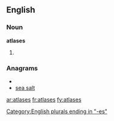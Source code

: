 ==English==

===Noun===
'''atlases'''

# {{plural of|[[atlas]]}}

===Anagrams===
* {{alphagram|aaelsst}}
* [[sea salt#English|sea salt]]


[[Category:English plurals ending in "-es"]]

[[ar:atlases]]
[[fr:atlases]]
[[fy:atlases]]